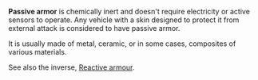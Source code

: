 '''Passive armor''' is chemically inert and doesn't require electricity or active sensors to operate.  Any vehicle with a skin designed to protect it from external attack is considered to have passive armor.  

It is usually made of metal, ceramic, or in some cases, composites of various materials.

See also the inverse, [[Reactive armour]].
{{weapon-stub}}